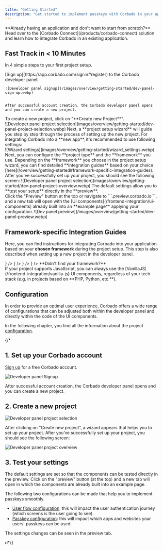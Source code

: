 ```yaml
---
title: "Getting Started"
description: "Get started to implement passkeys with Corbado in your application by following these steps."
---
```


<Note>
    **Already having an application and don't want to start from scratch?** <br />Head over to the [Corbado Connect](/products/corbado-connect) solution and learn how to integrate Corbado in an existing application.
</Note>



## Fast Track in &lt; 10 Minutes

In 4 simple steps to your first project setup.

<Steps>
  <Step title="Sign up to Corbado">
    [Sign up](https://app.corbado.com/signin#register) to the Corbado developer panel.
   
   
    ![Developer panel signup](/images/overview/getting-started/dev-panel-sign-up.webp)
    
    
    After successful account creation, the Corbado developer panel opens and you can create a new project.
    
  </Step>
  <Step title="Create a new project">
   To create a new project, click on "**Create new Project**". <br /> 
   ![Developer panel project selection](images/overview/getting-started/dev-panel-project-selection.webp)
   Next, a **project setup wizard** will guide you step by step through the process of setting up the new project.
  </Step>
  <Step title="Set up the Project">
   For integrating Corbado into a **new app**, it's recommended to use following settings:<br/>
    ![Wizard settings](images/overview/getting-started/wizard_settings.webp)
   Next, you can configure the **project type** and the **framework** you use.
    <Note>
    Depending on the **framework** you choose in the project setup wizard, you can find detailed **integration guides** based on your choice [here](/overview/getting-started#framework-specific-integration-guides).
    </Note>
    After you've successfully set up your project, you should see the following screen:
    ![Developer panel project selection](images/overview/getting-started/dev-panel-project-overview.webp)
  </Step>
  <Step title="Test your setup">
    The default settings allow you to **test your setup** directly in the **preview**. <br/> 
    Click the "Preview" button at the top or navigate to ```<project ID>.preview.corbado.io```, and a new tab will open with the [UI components](/frontend-integration/ui-components) already built into an **example page** applying your configuration.
    ![Dev panel preview](/images/overview/getting-started/dev-panel-preview.webp)
  </Step>
</Steps>



## Framework-specific Integration Guides

Here, you can find instructions for integrating Corbado into your application based on your **chosen framework** during the project setup.
<Info>This step is also described when setting up a new project in the developer panel.</Info>

<CardGroup cols={3}>
    <Card title='React' icon='react' color='#5bd5fa' href='/frontend-integration/react' />
    <Card title='Vanilla JS' icon='js' color='#f6da23' href='/frontend-integration/vanilla-js' />
    <Card title='Flutter' href='/frontend-integration/flutter' icon={
        <svg xmlns="http://www.w3.org/2000/svg" className="icon icon-tabler icon-tabler-brand-flutter" width="1.5rem" height="1.5rem" viewBox="0 0 24 24" strokeWidth="1.5" stroke="#3ac6f5" fill="none" strokeLinecap="round" strokeLinejoin="round">
            <path stroke="none" d="M0 0h24v24H0z" fill="none"/>
            <path d="M7 14l-3 -3l8 -8h6z" />
            <path d="M14 21l-5 -5l5 -5h5l-5 5l5 5z" />
        </svg>} />
    <Card title='Vue.js' icon='vuejs' color='#37a974' href='/frontend-integration/vue-js' />
    <Card title='Angular' icon='angular' color="#d72b2e" href='/frontend-integration/angular' />
    <Card
        title='Next.js'
        href='/frontend-integration/next-js'
        icon={
            <svg
                xmlns='http://www.w3.org/2000/svg'
                className='icon icon-tabler icon-tabler-brand-nextjs'
                width='1.5rem'
                height='1.5rem'
                viewBox='0 0 24 24'
                strokeWidth='1.5'
                stroke='#fff'
                fill='#000'
                strokeLinecap='round'
                strokeLinejoin='round'>
                <path stroke='none' d='M0 0h24v24H0z' fill='none' />
                <path d='M9 15v-6l7.745 10.65a9 9 0 1 1 2.255 -1.993' />
                <path d='M15 12v-3' />
            </svg>
        }
    />
    <Card title='Nuxt.js' href='/frontend-integration/nuxt-js' icon={
        <svg xmlns="http://www.w3.org/2000/svg" className="icon icon-tabler icon-tabler-brand-nuxt" width="1.5rem" height="1.5rem" viewBox="0 0 24 24" strokeWidth="1.5" stroke="#08d87b" fill="none" strokeLinecap="round" strokeLinejoin="round">
            <path stroke="none" d="M0 0h24v24H0z" fill="none"/>
            <path d="M12.146 8.583l-1.3 -2.09a1.046 1.046 0 0 0 -1.786 .017l-5.91 9.908a1.046 1.046 0 0 0 .897 1.582h3.913" />
            <path d="M20.043 18c.743 0 1.201 -.843 .82 -1.505l-4.044 -7.013a.936 .936 0 0 0 -1.638 0l-4.043 7.013c-.382 .662 .076 1.505 .819 1.505h8.086z" />
        </svg>} />
    <Card title='Svelte' href='/frontend-integration/svelte' icon={
        <svg xmlns="http://www.w3.org/2000/svg" className="icon icon-tabler icon-tabler-brand-svelte" width="1.5rem" height="1.5rem" viewBox="0 0 24 24" strokeWidth="1.5" stroke="#f73400" fill="none" strokeLinecap="round" strokeLinejoin="round">
            <path stroke="none" d="M0 0h24v24H0z" fill="none"/>
            <path d="M15 8l-5 3l.821 -.495c1.86 -1.15 4.412 -.49 5.574 1.352a3.91 3.91 0 0 1 -1.264 5.42l-5.053 3.126c-1.86 1.151 -4.312 .591 -5.474 -1.251a3.91 3.91 0 0 1 1.263 -5.42l.26 -.16" />
            <path d="M8 17l5 -3l-.822 .496c-1.86 1.151 -4.411 .491 -5.574 -1.351a3.91 3.91 0 0 1 1.264 -5.42l5.054 -3.127c1.86 -1.15 4.311 -.59 5.474 1.252a3.91 3.91 0 0 1 -1.264 5.42l-.26 .16" />
        </svg>
    } />

</CardGroup>

<Note>
    **Didn't find your framework?**<br/> If your project supports JavaScript, you can always use the [VanillaJS](/frontend-integration/vanilla-js) UI components, regardless of your tech stack (e.g. in projects based on **PHP, Python, etc.**).
</Note>

## Configuration

In order to provide an optimal user experience, Corbado offers a wide range of configurations that can be adjusted both within the developer panel and directly within the code of the UI components.

In the following chapter, you find all the information about the project [configuration](/overview/configuration).



{/*

## 1. Set up your Corbado account

[Sign up](https://app.corbado.com/signin#register) for a free Corbado account.&#x20;

![Developer panel Signup](/images/overview/getting-started/dev-panel-sign-up-2.webp)

After successful account creation, the Corbado developer panel opens and you can create a new project.



## 2. Create a new project

![Developer panel project selection](/images/overview/getting-started/dev-panel-project-selection.webp)

After clicking on "Create new project", a wizard appears that helps you to set up your project. After you've successfully set up your project, you should see the following screen:

![Developer panel project overview](/images/overview/getting-started/dev-panel-project-overview-2.webp)


## 3. Test your settings

The default settings are set so that the components can be tested directly in the preview. Click on the "preview" button (at the top) and a new tab will open in which the components are already built into an example page.

The following two configurations can be made that help you to implement passkeys smoothly.

- [User flow configuration](/overview/sign-up-and-login-with-passkeys/user-flow-configuration): this will impact the user authentication journey (which screens is the user going to see).
- [Passkey configuration](/overview/sign-up-and-login-with-passkeys/passkey-configuration): this will impact which apps and websites your users' passkeys can be used.

The settings changes can be seen in the preview tab. 


d*/}




